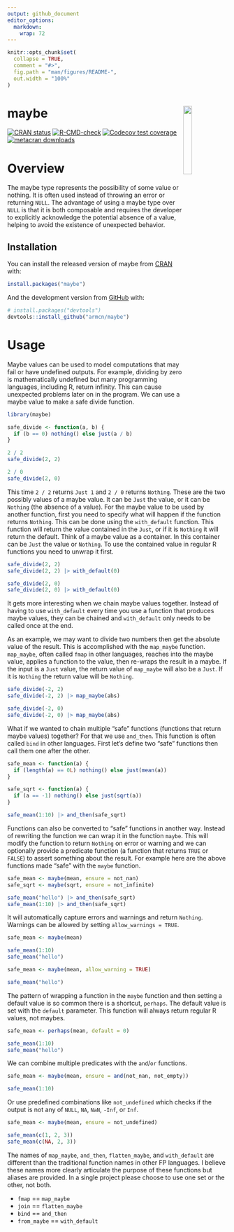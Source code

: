 ```yaml
---
output: github_document
editor_options: 
  markdown: 
    wrap: 72
---
```


<!-- README.md is generated from README.Rmd. Please edit that file -->

```r
knitr::opts_chunk$set(
  collapse = TRUE,
  comment = "#>",
  fig.path = "man/figures/README-",
  out.width = "100%"
)
```

# maybe <img src="man/figures/hex.png" align="right" style="width: 20%;"/>

<!-- badges: start -->

[![CRAN
status](https://www.r-pkg.org/badges/version/maybe)](https://CRAN.R-project.org/package=maybe)
[![R-CMD-check](https://github.com/armcn/maybe/workflows/R-CMD-check/badge.svg)](https://github.com/armcn/maybe/actions)
[![Codecov test
coverage](https://codecov.io/gh/armcn/maybe/branch/main/graph/badge.svg)](https://app.codecov.io/gh/armcn/maybe?branch=main)
[![metacran downloads](https://cranlogs.r-pkg.org/badges/maybe)](https://cran.r-project.org/package=maybe)

<!-- badges: end -->

# Overview

The maybe type represents the possibility of some value or nothing. 
It is often used instead of throwing an error or returning `NULL`.
The advantage of using a maybe type over `NULL` is that it is both composable 
and requires the developer to explicitly acknowledge the potential absence 
of a value, helping to avoid the existence of unexpected behavior.

## Installation

You can install the released version of maybe from [CRAN](https://CRAN.R-project.org) with:

```r
install.packages("maybe")
```

And the development version from [GitHub](https://github.com/) with:

``` r
# install.packages("devtools")
devtools::install_github("armcn/maybe")
```

# Usage

Maybe values can be used to model computations that may fail or have
undefined outputs. For example, dividing by zero is mathematically
undefined but many programming languages, including R, return infinity.
This can cause unexpected problems later on in the program. We can use a
maybe value to make a safe divide function.

```r
library(maybe)

safe_divide <- function(a, b) {
  if (b == 0) nothing() else just(a / b)
}

2 / 2
safe_divide(2, 2)

2 / 0
safe_divide(2, 0)
```

This time `2 / 2` returns `Just 1` and `2 / 0` returns `Nothing`. These
are the two possibly values of a maybe value. It can be `Just` the
value, or it can be `Nothing` (the absence of a value). For the maybe value to 
be used by another function, first you need to specify what will happen if the 
function returns `Nothing`. This can be done using the `with_default` function. 
This function will return the value contained in the `Just`, or if it is 
`Nothing` it will return the default. Think of a maybe value as a container.
In this container can be `Just` the value or `Nothing`. To use the contained
value in regular R functions you need to unwrap it first.

```r
safe_divide(2, 2)
safe_divide(2, 2) |> with_default(0)

safe_divide(2, 0)
safe_divide(2, 0) |> with_default(0)
```

It gets more interesting when we chain maybe values together. Instead of
having to use `with_default` every time you use a function that produces
maybe values, they can be chained and `with_default` only needs to be
called once at the end.

As an example, we may want to divide two numbers then get the absolute value of
the result. This is accomplished with the `map_maybe` function. `map_maybe`,
often called `fmap` in other languages, reaches into the maybe value, applies
a function to the value, then re-wraps the result in a maybe. If the input is
a `Just` value, the return value of `map_maybe` will also be a `Just`. If it is
`Nothing` the return value will be `Nothing`.

```r
safe_divide(-2, 2)
safe_divide(-2, 2) |> map_maybe(abs)

safe_divide(-2, 0)
safe_divide(-2, 0) |> map_maybe(abs)
```

What if we wanted to chain multiple "safe" functions (functions that
return maybe values) together? For that we use `and_then`. This function is 
often called `bind` in other languages. First let's define two "safe" functions 
then call them one after the other.

```r
safe_mean <- function(a) {
  if (length(a) == 0L) nothing() else just(mean(a))
}

safe_sqrt <- function(a) {
  if (a == -1) nothing() else just(sqrt(a))
}

safe_mean(1:10) |> and_then(safe_sqrt)
```

Functions can also be converted to "safe" functions in another way.
Instead of rewriting the function we can wrap it in the function `maybe`. This 
will modify the function to return `Nothing` on error or warning and we can
optionally provide a predicate function (a function that returns `TRUE` or
`FALSE`) to assert something about the result. For example here are the above 
functions made "safe" with the `maybe` function.

```r
safe_mean <- maybe(mean, ensure = not_nan)
safe_sqrt <- maybe(sqrt, ensure = not_infinite)

safe_mean("hello") |> and_then(safe_sqrt)
safe_mean(1:10) |> and_then(safe_sqrt)
```

It will automatically capture errors and warnings and return `Nothing`.
Warnings can be allowed by setting `allow_warnings = TRUE`.

```r
safe_mean <- maybe(mean)

safe_mean(1:10)
safe_mean("hello")

safe_mean <- maybe(mean, allow_warning = TRUE)

safe_mean("hello")
```

The pattern of wrapping a function in the `maybe` function and then setting a 
default value is so common there is a shortcut, `perhaps`. The default value is 
set with the `default` parameter. This function will always return regular R 
values, not maybes.

```r
safe_mean <- perhaps(mean, default = 0)

safe_mean(1:10)
safe_mean("hello")
```

We can combine multiple predicates with the `and`/`or` functions.

```r
safe_mean <- maybe(mean, ensure = and(not_nan, not_empty))

safe_mean(1:10)
```

Or use predefined combinations like `not_undefined` which checks if the
output is not any of `NULL`, `NA`, `NaN`, `-Inf`, or `Inf`.

```r
safe_mean <- maybe(mean, ensure = not_undefined)

safe_mean(c(1, 2, 3))
safe_mean(c(NA, 2, 3))
```

The names of `map_maybe`, `and_then`, `flatten_maybe`, and `with_default` are 
different than the traditional function names in other FP languages. 
I believe these names more clearly articulate the purpose of these functions
but aliases are provided. In a single project please choose to use one set or 
the other, not both.

- `fmap` == `map_maybe`
- `join` == `flatten_maybe`
- `bind` == `and_then`
- `from_maybe` == `with_default`


